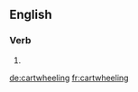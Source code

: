 ==English==

===Verb===
{{head|en|present participle}}

# {{present participle of|cartwheel|lang=en|nocat=1}}

[[de:cartwheeling]]
[[fr:cartwheeling]]